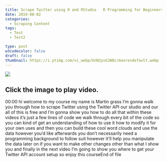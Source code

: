 ```yaml
---
title: Scrape Twitter using R and RStudio   R Programming for Beginners Tutorial
date: 2019-08-02
categories:
  - Scraping Content
tags:
  - Test
  - Test2

type: post
w3codecolor: false
draft: false
thumbnail: https://i.ytimg.com/vi_webp/GnN2yvGJWQc/maxresdefault.webp
---
```


<a href="https://www.youtube.com/watch?v=GnN2yvGJWQc">
<img src="https://i.ytimg.com/vi_webp/GnN2yvGJWQc/maxresdefault.webp">
</a>



## Click the image to play video.



00:00
hi welcome to my course my name is Martin grass I'm gonna walk you through
how to scrape Twitter using the Twitter API our studio and our all of this is
free and I'm gonna show you how to do all that within these videos it's just a
few lines of code we walk through every bit of the code so you can kind of get
an understanding of how to use it how to
modify it for your own uses and then you
can build these cool word clouds and use the data however you'd like afterwards
you don't necessarily need a programming background to follow suit however it'll
help you manipulate the data later on if you want to make other changes other
than what I show you and finally in the next video I'm going to show you where
to get your Twitter API account setup so enjoy this courseEnd of file

